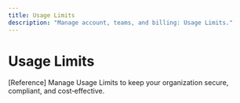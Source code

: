 ```yaml
---
title: Usage Limits
description: "Manage account, teams, and billing: Usage Limits."
---
```


# Usage Limits

[Reference] Manage Usage Limits to keep your organization secure, compliant, and cost‑effective.
